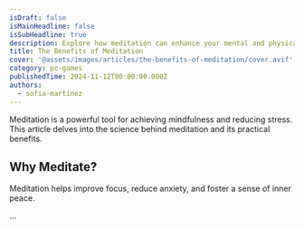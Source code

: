 ```yaml
---
isDraft: false
isMainHeadline: false
isSubHeadline: true
description: Explore how meditation can enhance your mental and physical health.
title: The Benefits of Meditation
cover: '@assets/images/articles/the-benefits-of-meditation/cover.avif'
category: pc-games
publishedTime: 2024-11-12T00:00:00.000Z
authors:
  - sofia-martinez
---
```

Meditation is a powerful tool for achieving mindfulness and reducing stress. This article delves into the science behind meditation and its practical benefits.

## Why Meditate?

Meditation helps improve focus, reduce anxiety, and foster a sense of inner peace.

...
